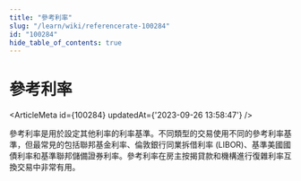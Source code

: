 ```yaml
---
title: "參考利率"
slug: "/learn/wiki/referencerate-100284"
id: "100284"
hide_table_of_contents: true
---
```



# 參考利率

<ArticleMeta id={100284} updatedAt={'2023-09-26 13:58:47'} />
<div className='border-solid border-b border-t-0 my-4 border-[var(--ifm-color-gray-300)]' />

參考利率是用於設定其他利率的利率基準。不同類型的交易使用不同的參考利率基準，但最常見的包括聯邦基金利率、倫敦銀行同業拆借利率 (LIBOR)、基準美國國債利率和基準聯邦儲備證券利率。參考利率在房主按揭貸款和機構進行復雜利率互換交易中非常有用。
